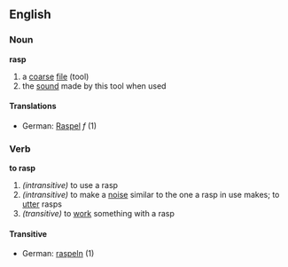 ==English==
===Noun===
'''rasp'''
# a [[coarse]] [[file]] (tool)
# the [[sound]] made by this tool when used
====Translations====
*German: [[Raspel]] ''f'' (1)

===Verb===
'''to rasp'''
#''(intransitive)'' to use a rasp
#''(intransitive)'' to make a [[noise]] similar to the one a rasp in use makes; to [[utter]] rasps
#''(transitive)'' to [[work]] something with a rasp
====Transitive====
*German: [[raspeln]] (1)
